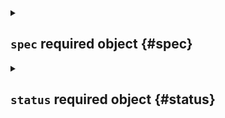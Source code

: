 

<Metadata />



<details className="config-field" data-expandable="true">
<summary>

## `spec` <span className="config-field-required" data-required="false">required</span> <span className="config-field-type">object</span> <span className="config-field-default"></span> <span className="config-field-enum"></span> {#spec}



</summary>




<details className="config-field" data-expandable="false" open>
<summary>

### `accessKey` <span className="config-field-required" data-required="false">required</span> <span className="config-field-type">string</span> <span className="config-field-default"></span> <span className="config-field-enum"></span> {#spec-accessKey}

AccessKey is an optional access key to use instead of the provided one

</summary>



</details>


</details>



<details className="config-field" data-expandable="true">
<summary>

## `status` <span className="config-field-required" data-required="false">required</span> <span className="config-field-type">object</span> <span className="config-field-default"></span> <span className="config-field-enum"></span> {#status}



</summary>




<details className="config-field" data-expandable="true">
<summary>

### `user` <span className="config-field-required" data-required="false">required</span> <span className="config-field-type">object</span> <span className="config-field-default"></span> <span className="config-field-enum"></span> {#status-user}

The name of the currently logged in user

</summary>




<details className="config-field" data-expandable="false" open>
<summary>

#### `name` <span className="config-field-required" data-required="true">required</span> <span className="config-field-type">string</span> <span className="config-field-default"></span> <span className="config-field-enum"></span> {#status-user-name}

Name is the kubernetes name of the object

</summary>



</details>



<details className="config-field" data-expandable="false" open>
<summary>

#### `displayName` <span className="config-field-required" data-required="false">required</span> <span className="config-field-type">string</span> <span className="config-field-default"></span> <span className="config-field-enum"></span> {#status-user-displayName}

The display name shown in the UI

</summary>



</details>



<details className="config-field" data-expandable="false" open>
<summary>

#### `icon` <span className="config-field-required" data-required="false">required</span> <span className="config-field-type">string</span> <span className="config-field-default"></span> <span className="config-field-enum"></span> {#status-user-icon}

Icon is the icon of the user / team

</summary>



</details>



<details className="config-field" data-expandable="false" open>
<summary>

#### `username` <span className="config-field-required" data-required="false">required</span> <span className="config-field-type">string</span> <span className="config-field-default"></span> <span className="config-field-enum"></span> {#status-user-username}

The username that is used to login

</summary>



</details>



<details className="config-field" data-expandable="false" open>
<summary>

#### `email` <span className="config-field-required" data-required="false">required</span> <span className="config-field-type">string</span> <span className="config-field-default"></span> <span className="config-field-enum"></span> {#status-user-email}

The users email address

</summary>



</details>



<details className="config-field" data-expandable="false" open>
<summary>

#### `subject` <span className="config-field-required" data-required="false">required</span> <span className="config-field-type">string</span> <span className="config-field-default"></span> <span className="config-field-enum"></span> {#status-user-subject}

The user subject

</summary>



</details>



<details className="config-field" data-expandable="true">
<summary>

#### `teams` <span className="config-field-required" data-required="false">required</span> <span className="config-field-type">object[]</span> <span className="config-field-default"></span> <span className="config-field-enum"></span> {#status-user-teams}

Teams are the teams the user is part of

</summary>




<details className="config-field" data-expandable="false" open>
<summary>

##### `name` <span className="config-field-required" data-required="true">required</span> <span className="config-field-type">string</span> <span className="config-field-default"></span> <span className="config-field-enum"></span> {#status-user-teams-name}

Name is the kubernetes name of the object

</summary>



</details>



<details className="config-field" data-expandable="false" open>
<summary>

##### `displayName` <span className="config-field-required" data-required="false">required</span> <span className="config-field-type">string</span> <span className="config-field-default"></span> <span className="config-field-enum"></span> {#status-user-teams-displayName}

The display name shown in the UI

</summary>



</details>



<details className="config-field" data-expandable="false" open>
<summary>

##### `icon` <span className="config-field-required" data-required="false">required</span> <span className="config-field-type">string</span> <span className="config-field-default"></span> <span className="config-field-enum"></span> {#status-user-teams-icon}

Icon is the icon of the user / team

</summary>



</details>



<details className="config-field" data-expandable="false" open>
<summary>

##### `username` <span className="config-field-required" data-required="false">required</span> <span className="config-field-type">string</span> <span className="config-field-default"></span> <span className="config-field-enum"></span> {#status-user-teams-username}

The username that is used to login

</summary>



</details>



<details className="config-field" data-expandable="false" open>
<summary>

##### `email` <span className="config-field-required" data-required="false">required</span> <span className="config-field-type">string</span> <span className="config-field-default"></span> <span className="config-field-enum"></span> {#status-user-teams-email}

The users email address

</summary>



</details>



<details className="config-field" data-expandable="false" open>
<summary>

##### `subject` <span className="config-field-required" data-required="false">required</span> <span className="config-field-type">string</span> <span className="config-field-default"></span> <span className="config-field-enum"></span> {#status-user-teams-subject}

The user subject

</summary>



</details>


</details>


</details>



<details className="config-field" data-expandable="true">
<summary>

### `team` <span className="config-field-required" data-required="false">required</span> <span className="config-field-type">object</span> <span className="config-field-default"></span> <span className="config-field-enum"></span> {#status-team}

The name of the currently logged in team

</summary>




<details className="config-field" data-expandable="false" open>
<summary>

#### `name` <span className="config-field-required" data-required="true">required</span> <span className="config-field-type">string</span> <span className="config-field-default"></span> <span className="config-field-enum"></span> {#status-team-name}

Name is the kubernetes name of the object

</summary>



</details>



<details className="config-field" data-expandable="false" open>
<summary>

#### `displayName` <span className="config-field-required" data-required="false">required</span> <span className="config-field-type">string</span> <span className="config-field-default"></span> <span className="config-field-enum"></span> {#status-team-displayName}

The display name shown in the UI

</summary>



</details>



<details className="config-field" data-expandable="false" open>
<summary>

#### `icon` <span className="config-field-required" data-required="false">required</span> <span className="config-field-type">string</span> <span className="config-field-default"></span> <span className="config-field-enum"></span> {#status-team-icon}

Icon is the icon of the user / team

</summary>



</details>



<details className="config-field" data-expandable="false" open>
<summary>

#### `username` <span className="config-field-required" data-required="false">required</span> <span className="config-field-type">string</span> <span className="config-field-default"></span> <span className="config-field-enum"></span> {#status-team-username}

The username that is used to login

</summary>



</details>



<details className="config-field" data-expandable="false" open>
<summary>

#### `email` <span className="config-field-required" data-required="false">required</span> <span className="config-field-type">string</span> <span className="config-field-default"></span> <span className="config-field-enum"></span> {#status-team-email}

The users email address

</summary>



</details>



<details className="config-field" data-expandable="false" open>
<summary>

#### `subject` <span className="config-field-required" data-required="false">required</span> <span className="config-field-type">string</span> <span className="config-field-default"></span> <span className="config-field-enum"></span> {#status-team-subject}

The user subject

</summary>



</details>


</details>



<details className="config-field" data-expandable="false" open>
<summary>

### `accessKey` <span className="config-field-required" data-required="false">required</span> <span className="config-field-type">string</span> <span className="config-field-default"></span> <span className="config-field-enum"></span> {#status-accessKey}

The name of the currently used access key

</summary>



</details>



<details className="config-field" data-expandable="true">
<summary>

### `accessKeyScope` <span className="config-field-required" data-required="false">required</span> <span className="config-field-type">object</span> <span className="config-field-default"></span> <span className="config-field-enum"></span> {#status-accessKeyScope}

The scope of the currently used access key

</summary>




<details className="config-field" data-expandable="true">
<summary>

#### `roles` <span className="config-field-required" data-required="false">required</span> <span className="config-field-type">object[]</span> <span className="config-field-default"></span> <span className="config-field-enum"></span> {#status-accessKeyScope-roles}

Roles is a set of managed permissions to apply to the access key.

</summary>




<details className="config-field" data-expandable="false" open>
<summary>

##### `role` <span className="config-field-required" data-required="false">required</span> <span className="config-field-type">string</span> <span className="config-field-default"></span> <span className="config-field-enum"></span> {#status-accessKeyScope-roles-role}

Role is the name of the role to apply to the access key scope.

</summary>



</details>



<details className="config-field" data-expandable="false" open>
<summary>

##### `projects` <span className="config-field-required" data-required="false">required</span> <span className="config-field-type">string[]</span> <span className="config-field-default"></span> <span className="config-field-enum"></span> {#status-accessKeyScope-roles-projects}

Projects specifies the projects the access key should have access to.

</summary>



</details>



<details className="config-field" data-expandable="false" open>
<summary>

##### `virtualClusters` <span className="config-field-required" data-required="false">required</span> <span className="config-field-type">string[]</span> <span className="config-field-default"></span> <span className="config-field-enum"></span> {#status-accessKeyScope-roles-virtualClusters}

VirtualClusters specifies the virtual clusters the access key is allowed to access.

</summary>



</details>


</details>



<details className="config-field" data-expandable="true">
<summary>

#### `projects` <span className="config-field-required" data-required="false">required</span> <span className="config-field-type">object[]</span> <span className="config-field-default"></span> <span className="config-field-enum"></span> {#status-accessKeyScope-projects}

Projects specifies the projects the access key should have access to.

</summary>




<details className="config-field" data-expandable="false" open>
<summary>

##### `project` <span className="config-field-required" data-required="false">required</span> <span className="config-field-type">string</span> <span className="config-field-default"></span> <span className="config-field-enum"></span> {#status-accessKeyScope-projects-project}

Project is the name of the project. You can specify * to select all projects.

</summary>



</details>


</details>



<details className="config-field" data-expandable="true">
<summary>

#### `spaces` <span className="config-field-required" data-required="false">required</span> <span className="config-field-type">object[]</span> <span className="config-field-default"></span> <span className="config-field-enum"></span> {#status-accessKeyScope-spaces}

Spaces specifies the spaces the access key is allowed to access.

</summary>




<details className="config-field" data-expandable="false" open>
<summary>

##### `project` <span className="config-field-required" data-required="false">required</span> <span className="config-field-type">string</span> <span className="config-field-default"></span> <span className="config-field-enum"></span> {#status-accessKeyScope-spaces-project}

Project is the name of the project.

</summary>



</details>



<details className="config-field" data-expandable="false" open>
<summary>

##### `space` <span className="config-field-required" data-required="false">required</span> <span className="config-field-type">string</span> <span className="config-field-default"></span> <span className="config-field-enum"></span> {#status-accessKeyScope-spaces-space}

Space is the name of the space. You can specify * to select all spaces.

</summary>



</details>


</details>



<details className="config-field" data-expandable="true">
<summary>

#### `virtualClusters` <span className="config-field-required" data-required="false">required</span> <span className="config-field-type">object[]</span> <span className="config-field-default"></span> <span className="config-field-enum"></span> {#status-accessKeyScope-virtualClusters}

VirtualClusters specifies the virtual clusters the access key is allowed to access.

</summary>




<details className="config-field" data-expandable="false" open>
<summary>

##### `project` <span className="config-field-required" data-required="false">required</span> <span className="config-field-type">string</span> <span className="config-field-default"></span> <span className="config-field-enum"></span> {#status-accessKeyScope-virtualClusters-project}

Project is the name of the project.

</summary>



</details>



<details className="config-field" data-expandable="false" open>
<summary>

##### `virtualCluster` <span className="config-field-required" data-required="false">required</span> <span className="config-field-type">string</span> <span className="config-field-default"></span> <span className="config-field-enum"></span> {#status-accessKeyScope-virtualClusters-virtualCluster}

VirtualCluster is the name of the virtual cluster to access. You can specify * to select all virtual clusters.

</summary>



</details>


</details>



<details className="config-field" data-expandable="true">
<summary>

#### `clusters` <span className="config-field-required" data-required="false">required</span> <span className="config-field-type">object[]</span> <span className="config-field-default"></span> <span className="config-field-enum"></span> {#status-accessKeyScope-clusters}

Clusters specifies the project cluster the access key is allowed to access.

</summary>




<details className="config-field" data-expandable="false" open>
<summary>

##### `cluster` <span className="config-field-required" data-required="false">required</span> <span className="config-field-type">string</span> <span className="config-field-default"></span> <span className="config-field-enum"></span> {#status-accessKeyScope-clusters-cluster}

Cluster is the name of the cluster to access. You can specify * to select all clusters.

</summary>



</details>


</details>



<details className="config-field" data-expandable="true">
<summary>

#### `rules` <span className="config-field-required" data-required="false">required</span> <span className="config-field-type">object[]</span> <span className="config-field-default"></span> <span className="config-field-enum"></span> {#status-accessKeyScope-rules}

DEPRECATED: Use Projects, Spaces and VirtualClusters instead
Rules specifies the rules that should apply to the access key.

</summary>




<details className="config-field" data-expandable="false" open>
<summary>

##### `verbs` <span className="config-field-required" data-required="false">required</span> <span className="config-field-type">string[]</span> <span className="config-field-default"></span> <span className="config-field-enum"></span> {#status-accessKeyScope-rules-verbs}

The verbs that match this rule.
An empty list implies every verb.

</summary>



</details>



<details className="config-field" data-expandable="true">
<summary>

##### `resources` <span className="config-field-required" data-required="false">required</span> <span className="config-field-type">object[]</span> <span className="config-field-default"></span> <span className="config-field-enum"></span> {#status-accessKeyScope-rules-resources}

Resources that this rule matches. An empty list implies all kinds in all API groups.

</summary>




<details className="config-field" data-expandable="false" open>
<summary>

##### `group` <span className="config-field-required" data-required="false">required</span> <span className="config-field-type">string</span> <span className="config-field-default"></span> <span className="config-field-enum"></span> {#status-accessKeyScope-rules-resources-group}

Group is the name of the API group that contains the resources.
The empty string represents the core API group.

</summary>



</details>



<details className="config-field" data-expandable="false" open>
<summary>

##### `resources` <span className="config-field-required" data-required="false">required</span> <span className="config-field-type">string[]</span> <span className="config-field-default"></span> <span className="config-field-enum"></span> {#status-accessKeyScope-rules-resources-resources}

Resources is a list of resources this rule applies to.

For example:
'pods' matches pods.
'pods/log' matches the log subresource of pods.
'*' matches all resources and their subresources.
'pods/*' matches all subresources of pods.
'*/scale' matches all scale subresources.

If wildcard is present, the validation rule will ensure resources do not
overlap with each other.

An empty list implies all resources and subresources in this API groups apply.

</summary>



</details>



<details className="config-field" data-expandable="false" open>
<summary>

##### `resourceNames` <span className="config-field-required" data-required="false">required</span> <span className="config-field-type">string[]</span> <span className="config-field-default"></span> <span className="config-field-enum"></span> {#status-accessKeyScope-rules-resources-resourceNames}

ResourceNames is a list of resource instance names that the policy matches.
Using this field requires Resources to be specified.
An empty list implies that every instance of the resource is matched.

</summary>



</details>


</details>



<details className="config-field" data-expandable="false" open>
<summary>

##### `namespaces` <span className="config-field-required" data-required="false">required</span> <span className="config-field-type">string[]</span> <span className="config-field-default"></span> <span className="config-field-enum"></span> {#status-accessKeyScope-rules-namespaces}

Namespaces that this rule matches.
The empty string "" matches non-namespaced resources.
An empty list implies every namespace.

</summary>



</details>



<details className="config-field" data-expandable="false" open>
<summary>

##### `nonResourceURLs` <span className="config-field-required" data-required="false">required</span> <span className="config-field-type">string[]</span> <span className="config-field-default"></span> <span className="config-field-enum"></span> {#status-accessKeyScope-rules-nonResourceURLs}

NonResourceURLs is a set of URL paths that should be checked.
*s are allowed, but only as the full, final step in the path.
Examples:
 "/metrics" - Log requests for apiserver metrics
 "/healthz*" - Log all health checks

</summary>



</details>



<details className="config-field" data-expandable="false" open>
<summary>

##### `requestTargets` <span className="config-field-required" data-required="false">required</span> <span className="config-field-type">string[]</span> <span className="config-field-default"></span> <span className="config-field-enum"></span> {#status-accessKeyScope-rules-requestTargets}

RequestTargets is a list of request targets that are allowed.
An empty list implies every request.

</summary>



</details>



<details className="config-field" data-expandable="false" open>
<summary>

##### `cluster` <span className="config-field-required" data-required="false">required</span> <span className="config-field-type">string</span> <span className="config-field-default"></span> <span className="config-field-enum"></span> {#status-accessKeyScope-rules-cluster}

Cluster that this rule matches. Only applies to cluster requests.
If this is set, no requests for non cluster requests are allowed.
An empty cluster means no restrictions will apply.

</summary>



</details>



<details className="config-field" data-expandable="true">
<summary>

##### `virtualClusters` <span className="config-field-required" data-required="false">required</span> <span className="config-field-type">object[]</span> <span className="config-field-default"></span> <span className="config-field-enum"></span> {#status-accessKeyScope-rules-virtualClusters}

VirtualClusters that this rule matches. Only applies to virtual cluster requests.
An empty list means no restrictions will apply.

</summary>




<details className="config-field" data-expandable="false" open>
<summary>

##### `name` <span className="config-field-required" data-required="false">required</span> <span className="config-field-type">string</span> <span className="config-field-default"></span> <span className="config-field-enum"></span> {#status-accessKeyScope-rules-virtualClusters-name}

Name of the virtual cluster. Empty means all virtual clusters.

</summary>



</details>



<details className="config-field" data-expandable="false" open>
<summary>

##### `namespace` <span className="config-field-required" data-required="false">required</span> <span className="config-field-type">string</span> <span className="config-field-default"></span> <span className="config-field-enum"></span> {#status-accessKeyScope-rules-virtualClusters-namespace}

Namespace of the virtual cluster. Empty means all namespaces.

</summary>



</details>


</details>


</details>



<details className="config-field" data-expandable="false" open>
<summary>

#### `allowLoftCli` <span className="config-field-required" data-required="false">required</span> <span className="config-field-type">boolean</span> <span className="config-field-default"></span> <span className="config-field-enum"></span> {#status-accessKeyScope-allowLoftCli}

AllowLoftCLI allows certain read-only management requests to
make sure loft cli works correctly with this specific access key.

Deprecated: Use the `roles` field instead
 ```yaml
 # Example:
 roles:
   - role: loftCLI
 ```

</summary>



</details>


</details>



<details className="config-field" data-expandable="false" open>
<summary>

### `accessKeyType` <span className="config-field-required" data-required="false">required</span> <span className="config-field-type">string</span> <span className="config-field-default"></span> <span className="config-field-enum"></span> {#status-accessKeyType}

The type of the currently used access key

</summary>



</details>



<details className="config-field" data-expandable="false" open>
<summary>

### `subject` <span className="config-field-required" data-required="false">required</span> <span className="config-field-type">string</span> <span className="config-field-default"></span> <span className="config-field-enum"></span> {#status-subject}

The subject of the currently logged in user

</summary>



</details>



<details className="config-field" data-expandable="false" open>
<summary>

### `uid` <span className="config-field-required" data-required="false">required</span> <span className="config-field-type">string</span> <span className="config-field-default"></span> <span className="config-field-enum"></span> {#status-uid}

UID is the user uid

</summary>



</details>



<details className="config-field" data-expandable="false" open>
<summary>

### `groups` <span className="config-field-required" data-required="false">required</span> <span className="config-field-type">string[]</span> <span className="config-field-default"></span> <span className="config-field-enum"></span> {#status-groups}

The groups of the currently logged in user

</summary>



</details>



<details className="config-field" data-expandable="false" open>
<summary>

### `chatAuthToken` <span className="config-field-required" data-required="false">required</span> <span className="config-field-type">string</span> <span className="config-field-default"></span> <span className="config-field-enum"></span> {#status-chatAuthToken}

ChatAuthToken is the token used to authenticate with the in-product chat widget in the UI

</summary>



</details>



<details className="config-field" data-expandable="false" open>
<summary>

### `instanceID` <span className="config-field-required" data-required="false">required</span> <span className="config-field-type">string</span> <span className="config-field-default"></span> <span className="config-field-enum"></span> {#status-instanceID}

InstanceID is the loft instance id

</summary>



</details>



<details className="config-field" data-expandable="false" open>
<summary>

### `projectNamespacePrefix` <span className="config-field-required" data-required="false">required</span> <span className="config-field-type">string</span> <span className="config-field-default"></span> <span className="config-field-enum"></span> {#status-projectNamespacePrefix}

ProjectNamespacePrefix is the prefix used to name project namespaces after defaulting has been applied

</summary>



</details>


</details>

